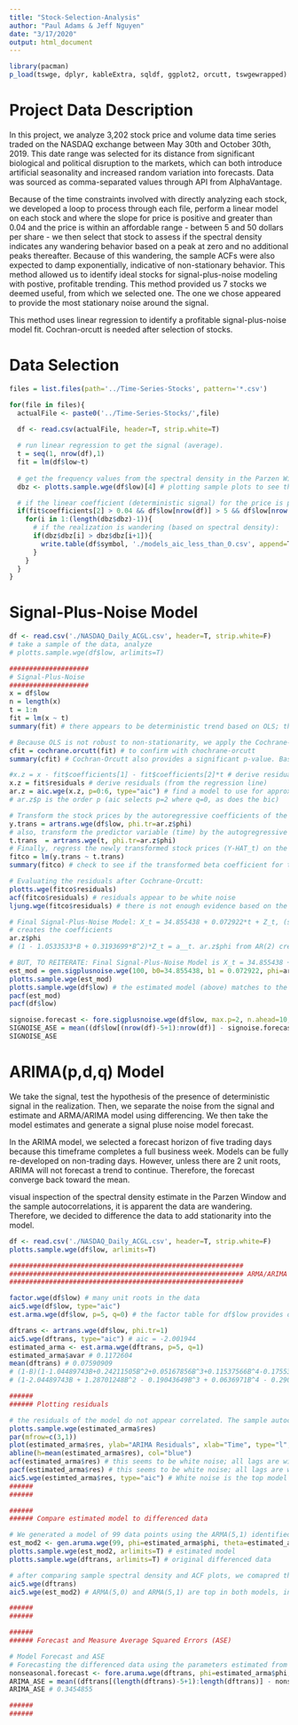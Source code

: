 ```yaml
---
title: "Stock-Selection-Analysis"
author: "Paul Adams & Jeff Nguyen"
date: "3/17/2020"
output: html_document
---
```


```r
library(pacman)
p_load(tswge, dplyr, kableExtra, sqldf, ggplot2, orcutt, tswgewrapped)
```

# Project Data Description

In this project, we analyze 3,202 stock price and volume data time series traded on the NASDAQ exchange between May 30th and October 30th, 2019. This date range was selected for its distance from significant biological and political disruption to the markets, which can both introduce artificial seasonality and increased random variation into forecasts. Data was sourced as comma-separated values through API from AlphaVantage.

Because of the time constraints involved with directly analyzing each stock, we developed a loop to process through each file, perform a linear model on each stock and where the slope for price is positive and greater than 0.04 and the price is within an affordable range - between 5 and 50 dollars per share - we then select that stock to assess if the spectral density indicates any wandering behavior based on a peak at zero and no additional peaks thereafter. Because of this wandering, the sample ACFs were also expected to damp exponentially, indicative of non-stationary behavior. This method allowed us to identify ideal stocks for signal-plus-noise modeling with postive, profitable trending. This method provided us 7 stocks we deemed useful, from which we selected one. The one we chose appeared to provide the most stationary noise around the signal.

This method uses linear regression to identify a profitable signal-plus-noise model fit. Cochran-orcutt is needed after selection of stocks.

# Data Selection
```r
files = list.files(path='../Time-Series-Stocks', pattern='*.csv')

for(file in files){
  actualFile <- paste0('../Time-Series-Stocks/',file)
  
  df <- read.csv(actualFile, header=T, strip.white=T)

  # run linear regression to get the signal (average).
  t = seq(1, nrow(df),1)
  fit = lm(df$low~t)
  
  # get the frequency values from the spectral density in the Parzen Window (we want them to wander without season; just trend)
  dbz <- plotts.sample.wge(df$low)[4] # plotting sample plots to see the stocks while they process

  # if the linear coefficient (deterministic signal) for the price is positive and the price is between 5 and 50 (affordable):
  if(fit$coefficients[2] > 0.04 && df$low[nrow(df)] > 5 && df$low[nrow(df)] < 50){
    for(i in 1:(length(dbz$dbz)-1)){
      # if the realization is wandering (based on spectral density):
      if(dbz$dbz[i] > dbz$dbz[i+1]){
        write.table(df$symbol, './models_aic_less_than_0.csv', append=T)
      }
    }
  }
}

```


# Signal-Plus-Noise Model

```r
df <- read.csv('./NASDAQ_Daily_ACGL.csv', header=T, strip.white=F)
# take a sample of the data, analyze
# plotts.sample.wge(df$low, arlimits=T)

####################
# Signal-Plus-Noise
####################
x = df$low
n = length(x)
t = 1:n
fit = lm(x ~ t)
summary(fit) # there appears to be deterministic trend based on OLS; the p-value is significant so reject the null that it is not deterministic. The null argues that any present trend is random that will eventually traverse such a pattern that the realization will continue to approximate around the mean. 

# Because OLS is not robust to non-stationarity, we apply the Cochrane-Orcutt test to also test the beta coefficient slope of time using an aproach that fits an AR(1) model to the residuals:
cfit = cochrane.orcutt(fit) # to confirm with chochrane-orcutt
summary(cfit) # Cochran-Orcutt also provides a significant p-value. Based on this, we assume the slope is not equal to zero and therefore, there is deterministic that justifies fitting a signal-plus-noise model instead of an ARMA(p,q). However, ARMA(p,q) will be fitted later for comparison.

#x.z = x - fit$coefficients[1] - fit$coefficients[2]*t # derive residuals
x.z = fit$residuals # derive residuals (from the regression line)
ar.z = aic.wge(x.z, p=0:6, type="aic") # find a model to use for approximating the residuals. NOTE: (sigmaHAT_a)^2 = 0.1177843
# ar.z$p is the order p (aic selects p=2 where q=0, as does the bic)

# Transform the stock prices by the autoregressive coefficients of the fitted residuals from the linear regression model
y.trans = artrans.wge(df$low, phi.tr=ar.z$phi)
# also, transform the predictor variable (time) by the autogregressive coefficeints of the fitted residuals as well
t.trans  = artrans.wge(t, phi.tr=ar.z$phi)
# Finally, regress the newly transformed stock prices (Y-HAT_t) on the transformed time (T-HAT_t)using ordinary least squares
fitco = lm(y.trans ~ t.trans)
summary(fitco) # check to see if the transformed beta coefficient for the slope is still significant

# Evaluating the residuals after Cochrane-Orcutt:
plotts.wge(fitco$residuals)
acf(fitco$residuals) # residuals appear to be white noise
ljung.wge(fitco$residuals) # there is not enough evidence based on the ljung-box test to reject the null hypothesis. Therefore, we cannot assume that the residuals are not white noise.

# Final Signal-Plus-Noise Model: X_t = 34.855438 + 0.072922*t + Z_t, (sigmaHAT_a)^2 = 0.1177843 summary(d = lm(x ~ t)) from hadley = a+bt
# creates the coefficients
ar.z$phi
# (1 - 1.0533533*B + 0.3193699*B^2)*Z_t = a__t. ar.z$phi from AR(2) creates the coeffients and (sigmaHAT_a)^2 = 0.1177843

# BUT, TO REITERATE: Final Signal-Plus-Noise Model is X_t = 34.855438 + 0.072922*t + Z_t, (sigmaHAT_a)^2 = 0.1177843
est_mod = gen.sigplusnoise.wge(100, b0=34.855438, b1 = 0.072922, phi=ar.z$phi, vara=0.1177843) # This is the estimated model in wge form
plotts.sample.wge(est_mod)
plotts.sample.wge(df$low) # the estimated model (above) matches to the actual model (here) on both sample ACFs and sample spectral density as well as on partial ACF (below):
pacf(est_mod)
pacf(df$low)

signoise.forecast <- fore.sigplusnoise.wge(df$low, max.p=2, n.ahead=10, limits=T, lastn=T, plot=T)
SIGNOISE_ASE = mean((df$low[(nrow(df)-5+1):nrow(df)] - signoise.forecast$f)^2)
SIGNOISE_ASE
```


# ARIMA(p,d,q) Model

We take the signal, test the hypothesis of the presence of deterministic signal in the realization. Then, we separate the noise from the signal and estimate and ARMA/ARIMA model using differencing. We then take the model estimates and generate a signal pluse noise model forecast.

In the ARIMA model, we selected a forecast horizon of five trading days because this timeframe completes a full business week. Models can be fully re-developed on non-trading days. However, unless there are 2 unit roots, ARIMA will not forecast a trend to continue. Therefore, the forecast converge back toward the mean.


visual inspection of the spectral density estimate in the Parzen Window and the sample autocorrelations, it is apparent the data are wandering. Therefore, we decided to difference the data to add stationarity into the model.
```r
df <- read.csv('./NASDAQ_Daily_ACGL.csv', header=T, strip.white=F)
plotts.sample.wge(df$low, arlimits=T)

###########################################################
########################################################### ARMA/ARIMA
###########################################################

factor.wge(df$low) # many unit roots in the data
aic5.wge(df$low, type="aic")
est.arma.wge(df$low, p=5, q=0) # the factor table for df$low provides one (1-B) represented as (1-0.9956B), a close-enough approximation. Therefore, we difference the data once. Preliminary evidence suggesting differencing is useful is based on the specified wandering and the damping sample autocorrelations.

dftrans <- artrans.wge(df$low, phi.tr=1)
aic5.wge(dftrans, type="aic") # aic = -2.001944
estimated_arma <- est.arma.wge(dftrans, p=5, q=1)
estimated_arma$avar # 0.1172604
mean(dftrans) # 0.07590909
# (1-B)(1-1.04489743B+0.24211505B^2+0.05167856B^3+0.11537566B^4-0.17553271B^5)*(X_t + 0.0759) = a_t, (sigma-hat_a)^2 = 0.93
# (1-2.04489743B + 1.28701248B^2 - 0.19043649B^3 + 0.0636971B^4 - 0.29090837B^5 + 0.17553271B^6)(X_t + 0.0759) = a_t, (sigma-hat_a)^2 = 0.93

######
###### Plotting residuals

# the residuals of the model do not appear correlated. The sample autocorrelation and partial autocorrelation plots indicate stationarity across all lags with all lags measured within the 5% limits
plotts.sample.wge(estimated_arma$res)
par(mfrow=c(3,1))
plot(estimated_arma$res, ylab="ARIMA Residuals", xlab="Time", type="l", main = "ARIMA(5,1,1) Model Residuals over Time")
abline(h=mean(estimated_arma$res), col="blue")
acf(estimated_arma$res) # this seems to be white noise; all lags are within the 5% limits
pacf(estimated_arma$res) # this seems to be white noise; all lags are within the 5% limits
aic5.wge(estimted_arma$res, type="aic") # White noise is the top model selected for the residuals, by AIC (ARMA(0,0))
######
######

######
###### Compare estimated model to differenced data

# We generated a model of 99 data points using the ARMA(5,1) identified by aic5 with a variance equal to that estimated from the differenced data, which is 0.1172604 (select to see origin highlighted above)
est_mod2 <- gen.aruma.wge(99, phi=estimated_arma$phi, theta=estimated_arma$theta, d=1, vara=estimated_arma$avar, sn=30)
plotts.sample.wge(est_mod2, arlimits=T) # estimated model
plotts.sample.wge(dftrans, arlimits=T) # original differenced data

# after comparing sample spectral density and ACF plots, we comapred the AIC-estimated models to compare identified models
aic5.wge(dftrans)
aic5.wge(est_mod2) # ARMA(5,0) and ARMA(5,1) are top in both models, indicating a potentially useful model..

######
######

######
###### Forecast and Measure Average Squared Errors (ASE)

# Model Forecast and ASE
# Forecasting the differenced data using the parameters estimated from it (we do not apply a d=1)
nonseasonal.forecast <- fore.aruma.wge(dftrans, phi=estimated_arma$phi, theta=estimated_arma$theta, n.ahead=5, lastn=T)
ARIMA_ASE = mean((dftrans[(length(dftrans)-5+1):length(dftrans)] - nonseasonal.forecast$f)^2)
ARIMA_ASE # 0.3454855

######
######
```

